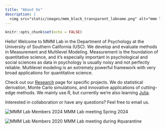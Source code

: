 ```yaml
---
title: "About Us"
description: |
  <img src="static/images/mmm_black_transparent_labname.png" alt="mmm lab log" height="100px">
---
```


```r
knitr::opts_chunk$set(echo = FALSE)
```

Hello! Welcome to MMM Lab in the Department of Psychology at the University of Southern California (USC). We develop and evaluate methods in Measurement and Multilevel Modeling. Measurement is the foundation of quantitative science, and it's especially important in psychological and social sciences as data in psychology is usually noisy and not perfectly reliable. Multilevel modeling is an extremely powerful framework with very broad applications for quantitative science. 

Check out our [Research](research.html) page for specific projects. We do statistical derivation, Monte Carlo simulations, and innovative applications of cutting-edge methods. We mainly use R, but currently we're also learning [Julia](https://julialang.org/). 

Interested in collaboration or have any questions? Feel free to email us.  

![MMM Lab Members 2024](static/images/lab_group_photo_May2024.JPG)
MMM Lab meeting Spring 2024

![MMM Lab Members 2020](static/images/mmm_members_20201124.png)
MMM Lab meeting during #quarantine
